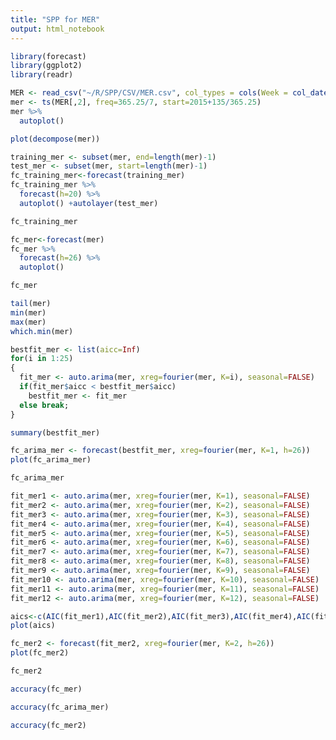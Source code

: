 ```yaml
---
title: "SPP for MER"
output: html_notebook
---
```


```r
library(forecast)
library(ggplot2)
library(readr)
```

```r
MER <- read_csv("~/R/SPP/CSV/MER.csv", col_types = cols(Week = col_date(format = "%Y-%m-%d")))
mer <- ts(MER[,2], freq=365.25/7, start=2015+135/365.25)
mer %>%
  autoplot()
```

```r
plot(decompose(mer))
```

```r
training_mer <- subset(mer, end=length(mer)-1)
test_mer <- subset(mer, start=length(mer)-1)
fc_training_mer<-forecast(training_mer)
fc_training_mer %>%
  forecast(h=20) %>%
  autoplot() +autolayer(test_mer)
```

```r
fc_training_mer
```

```r
fc_mer<-forecast(mer)
fc_mer %>%
  forecast(h=26) %>%
  autoplot()
```

```r
fc_mer
```

```r
tail(mer)
min(mer)
max(mer)
which.min(mer)
```

```r
bestfit_mer <- list(aicc=Inf)
for(i in 1:25)
{
  fit_mer <- auto.arima(mer, xreg=fourier(mer, K=i), seasonal=FALSE)
  if(fit_mer$aicc < bestfit_mer$aicc)
    bestfit_mer <- fit_mer
  else break;
}
```

```r
summary(bestfit_mer)
```

```r
fc_arima_mer <- forecast(bestfit_mer, xreg=fourier(mer, K=1, h=26))
plot(fc_arima_mer)
```

```r
fc_arima_mer
```

```r
fit_mer1 <- auto.arima(mer, xreg=fourier(mer, K=1), seasonal=FALSE)
fit_mer2 <- auto.arima(mer, xreg=fourier(mer, K=2), seasonal=FALSE)
fit_mer3 <- auto.arima(mer, xreg=fourier(mer, K=3), seasonal=FALSE)
fit_mer4 <- auto.arima(mer, xreg=fourier(mer, K=4), seasonal=FALSE)
fit_mer5 <- auto.arima(mer, xreg=fourier(mer, K=5), seasonal=FALSE)
fit_mer6 <- auto.arima(mer, xreg=fourier(mer, K=6), seasonal=FALSE)
fit_mer7 <- auto.arima(mer, xreg=fourier(mer, K=7), seasonal=FALSE)
fit_mer8 <- auto.arima(mer, xreg=fourier(mer, K=8), seasonal=FALSE)
fit_mer9 <- auto.arima(mer, xreg=fourier(mer, K=9), seasonal=FALSE)
fit_mer10 <- auto.arima(mer, xreg=fourier(mer, K=10), seasonal=FALSE)
fit_mer11 <- auto.arima(mer, xreg=fourier(mer, K=11), seasonal=FALSE)
fit_mer12 <- auto.arima(mer, xreg=fourier(mer, K=12), seasonal=FALSE)
```

```r
aics<-c(AIC(fit_mer1),AIC(fit_mer2),AIC(fit_mer3),AIC(fit_mer4),AIC(fit_mer5),AIC(fit_mer6),AIC(fit_mer7),AIC(fit_mer8),AIC(fit_mer9),AIC(fit_mer10),AIC(fit_mer11),AIC(fit_mer12))
plot(aics)
```

```r
fc_mer2 <- forecast(fit_mer2, xreg=fourier(mer, K=2, h=26))
plot(fc_mer2)
```

```r
fc_mer2
```

```r
accuracy(fc_mer)
```

```r
accuracy(fc_arima_mer)
```

```r
accuracy(fc_mer2)
```